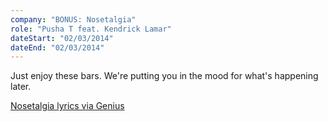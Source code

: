 ```yaml
---
company: "BONUS: Nosetalgia"
role: "Pusha T feat. Kendrick Lamar"
dateStart: "02/03/2014"
dateEnd: "02/03/2014"
---
```



Just enjoy these bars. We're putting you in the mood for what's happening later.

<YouTube id="https://www.youtube.com/watch?v=UgGZJxI-fFA" />

[Nosetalgia lyrics via Genius](https://genius.com/Pusha-t-nosetalgia-lyrics)